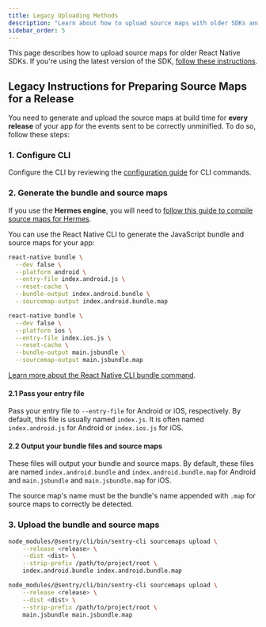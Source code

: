 ```yaml
---
title: Legacy Uploading Methods
description: "Learn about how to upload source maps with older SDKs and Sentry tools."
sidebar_order: 5
---
```


This page describes how to upload source maps for older React Native SDKs. If you're using the latest version of the SDK, [follow these instructions](/platforms/react-native/sourcemaps).

## Legacy Instructions for Preparing Source Maps for a Release

You need to generate and upload the source maps at build time for **every release** of your app for the events sent to be correctly unminified. To do so, follow these steps:

### 1. Configure CLI

Configure the CLI by reviewing the [configuration guide](/cli/configuration/) for CLI commands.

### 2. Generate the bundle and source maps

<Alert level="warning" title="Hermes">

If you use the **Hermes engine**, you will need to [follow this guide to compile source maps for Hermes](/platforms/react-native/manual-setup/hermes/#custom-source-maps).

</Alert>

You can use the React Native CLI to generate the JavaScript bundle and source maps for your app:

```bash {tabTitle:Android}
react-native bundle \
  --dev false \
  --platform android \
  --entry-file index.android.js \
  --reset-cache \
  --bundle-output index.android.bundle \
  --sourcemap-output index.android.bundle.map
```

```bash {tabTitle:iOS}
react-native bundle \
  --dev false \
  --platform ios \
  --entry-file index.ios.js \
  --reset-cache \
  --bundle-output main.jsbundle \
  --sourcemap-output main.jsbundle.map
```

[Learn more about the React Native CLI bundle command](https://github.com/react-native-community/cli/blob/master/docs/commands.md#bundle).

#### 2.1 Pass your entry file

Pass your entry file to `--entry-file` for Android or iOS, respectively. By default, this file is usually named `index.js`. It is often named `index.android.js` for Android or `index.ios.js` for iOS.

#### 2.2 Output your bundle files and source maps

These files will output your bundle and source maps. By default, these files are named `index.android.bundle` and `index.android.bundle.map` for Android and `main.jsbundle` and `main.jsbundle.map` for iOS.

<Alert>

The source map's name must be the bundle's name appended with `.map` for source maps to correctly be detected.

</Alert>

### 3. Upload the bundle and source maps

```bash {tabTitle:Android}
node_modules/@sentry/cli/bin/sentry-cli sourcemaps upload \
    --release <release> \
    --dist <dist> \
    --strip-prefix /path/to/project/root \
    index.android.bundle index.android.bundle.map
```

```bash {tabTitle:iOS}
node_modules/@sentry/cli/bin/sentry-cli sourcemaps upload \
    --release <release> \
    --dist <dist> \
    --strip-prefix /path/to/project/root \
    main.jsbundle main.jsbundle.map
```
